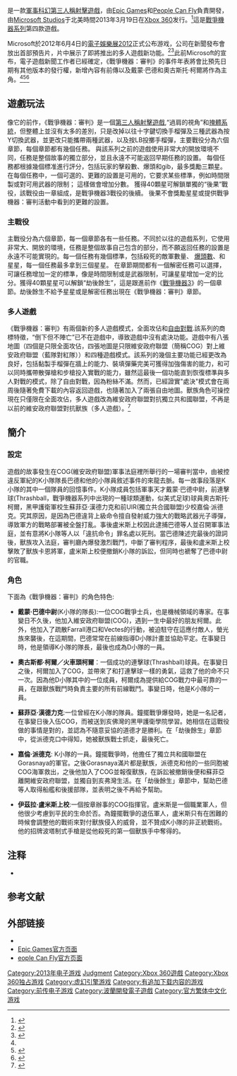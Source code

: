 {{Infobox video game
| title = 戰爭機器：審判
| english = Gears of War: Judgment
| image = [[File:Gears_of_War-_Judgment_cover.jpg|250px]]
| caption = 游戏封面设定图
| developer =[[Epic_Games|Epic Games]]<br>[[People_Can_Fly|People Can Fly]]
| publisher = [[Microsoft_Studios|Microsoft Studios]]
| producer = Piotr Krzywonosiuk<br>Alan Van Slyke<br>Chris Wynn
| designer = Cliff Bleszinski<br>Jim Brown
| programmer = Grzegorz Mocarski
| artist = Waylon Brinck<br>Wyeth Johnson
| writer = Rob Auten<br>[[Tom_Bissell|Tom Bissell]]
| composer = [[Steve_Jablonsky|Steve Jablonsky]]<br />Jacob Shea
| series = [[战争机器系列|战争机器系列]]
| engine = 修改的[[虚幻3|虚幻3]]
| platforms = [[Xbox_360|Xbox 360]]
| released = {{vgrelease new|NA|2013年3月19日<ref name="joystiqgilbert">{{cite web|url=http://www.joystiq.com/2012/07/13/gears-of-war-judgment-launching-in-march-2013/|title=Gears of War: Judgment launching on March 19, 2013|last=Gilbert|first=Ben|date=13 July 2012|work=[[Joystiq|Joystiq]]|accessdate=29 July 2012|archive-url=https://web.archive.org/web/20120717004023/http://www.joystiq.com/2012/07/13/gears-of-war-judgment-launching-in-march-2013/|archive-date=2012-07-17|dead-url=yes}}</ref>|AU|2013年3月19日<ref name="igngoldfarb">{{cite web|url=http://uk.ign.com/articles/2012/07/13/gears-of-war-judgment-release-month-confirmed|title=Gears of War: Judgment Release Month Confirmed|last=Goldfarb|first=Andrew|date=13 July 2012|work=[[IGN|IGN]]|accessdate=29 July 2012|archive-date=2020-01-07|archive-url=https://web.archive.org/web/20200107180216/https://uk.ign.com/articles/2012/07/13/gears-of-war-judgment-release-month-confirmed}}</ref>|JP|March 21, 2013<ref name="igngoldfarb" />|EU|2013年3月22日<ref name="igngoldfarb" />}}
| genre = [[第三人称射击游戏|第三人称射击]]<ref name="igngoldfarb" />
| modes = [[单人电子游戏|单人]]、[[多人电子游戏|多人]]
}}

{{Vgname|戰爭機器 審判|en=Gears of War: Judgment}}是一款[[軍事科幻|軍事科幻]][[第三人稱射擊遊戲|第三人稱射擊遊戲]]，由[[Epic_Games|Epic Games]]和[[People_Can_Fly|People Can Fly]]負責開發，由[[Microsoft_Studios|Microsoft Studios]]于北美時間2013年3月19日在[[Xbox_360|Xbox 360]]发行。<ref name="euromatulef">{{cite web|url=http://www.eurogamer.net/articles/2012-07-14-gears-of-war-release-date-confirmed|title=Gears of War: Judgment release date confirmed for March|last=Matulef|first=Jeffrey|date=14 July 2012|work=Eurogamer|accessdate=29 July 2012|archive-date=2012-07-15|archive-url=https://web.archive.org/web/20120715041613/http://www.eurogamer.net/articles/2012-07-14-gears-of-war-release-date-confirmed|dead-url=no}}</ref>這是[[戰爭機器系列|戰爭機器系列]]第四款遊戲。

Microsoft於2012年6月4日的[[電子娛樂展2012|電子娛樂展2012]]正式公布游戏，公司在新聞發布會放出首部預告片，片中展示了即將推出的多人遊戲新功能。<ref name="informerturi">{{cite web|url=http://www.gameinformer.com/b/news/archive/2012/06/01/our-august-cover-story-is-the-next-gears-of-war.aspx|title=July Cover Revealed: Gears Of War Judgment|last=Turi|first=Tim|date=4 June 2012|work=[[Game_Informer|Game Informer]]|accessdate=30 July 2012|archive-url=https://web.archive.org/web/20150210124050/http://www.gameinformer.com/b/news/archive/2012/06/01/our-august-cover-story-is-the-next-gears-of-war.aspx|archive-date=2015-02-10|dead-url=yes}}</ref><ref name="informerryckert">{{cite web|url=http://www.gameinformer.com/b/features/archive/2012/06/04/hands-on-with-gears-of-war-judgment-39-s-overrun-mode.aspx|title=Hands-On With Gears Of War: Judgment's OverRun Mode|last=Ryckert|first=Dan|date=4 June 2012|work=Game Informer|accessdate=30 July 2012|archive-date=2021-02-14|archive-url=https://web.archive.org/web/20210214090154/https://www.gameinformer.com/b/features/archive/2012/06/04/hands-on-with-gears-of-war-judgment-39-s-overrun-mode.aspx|dead-url=no}}</ref>此前Microsoft的宣布，電子遊戲新聞工作者已經確定，《戰爭機器：審判》的事件年表將會比預先日期有其他版本的發行權，新增內容有前傳以及戴蒙‧巴德和奧古斯托‧柯爾將作為主角。<ref name="informerryckert" /><ref name="cvgjackson">{{cite web|url=http://www.computerandvideogames.com/350676/gears-of-war-judgement-revealed-first-images/|title=Gears of War: Judgement revealed – first images|last=Jackson|first=Mike|date=1 June 2012|work=[[Computer_and_Video_Games|Computer and Video Games]]|accessdate=30 July 2012|archive-date=2014-12-21|archive-url=https://web.archive.org/web/20141221234727/http://www.computerandvideogames.com/350676/gears-of-war-judgement-revealed-first-images/|dead-url=no}}</ref><ref name="joystiqhinkle">{{cite web|url=http://www.joystiq.com/2012/06/01/gears-of-war-judgment-outed-looks-like-a-prequel/|title=Gears of War: Judgment outed, looks like a prequel|last=Hinkle|first=David|date=1 June 2012|work=Joystiq|accessdate=30 July 2012|archive-url=https://web.archive.org/web/20120804043900/http://www.joystiq.com/2012/06/01/gears-of-war-judgment-outed-looks-like-a-prequel/|archive-date=2012-08-04|dead-url=yes}}</ref>

==遊戲玩法==
像它的前作，《戰爭機器：審判》是一個[[第三人稱射擊遊戲|第三人稱射擊遊戲]],“過肩的視角”和[[掩體系統|掩體系統]]，但整體上並沒有太多的差別，只是改掉以往十字鍵切換手榴彈及三種武器為按Y切換武器，並更改只能攜帶兩種武器，以及按LB投擲手榴彈，主要戰役分為六個章節，每個章節都有幾個任務。 與該系列之前的遊戲使用非常大的開放環境不同，任務是整個故事的獨立部分，並且永遠不可能返回早期任務的設置。 每個任務都根據幾個標准進行評分，包括玩家的擊殺數、爆頭和gib，最多獎勵三顆星。 在每個任務中，一個可選的、更難的設置是可用的，它要求某些標準，例如時間限製或對可用武器的限制； 這樣做會增加分數。 獲得40顆星可解鎖單獨的“後果”戰役，該戰役由一章組成，是戰爭機器3戰役的後續。 後果不會獎勵星星或提供戰爭機器：審判活動中看到的更難的設置。

===主戰役===
主戰役分為六個章節，每一個章節各有一些任務。不同於以往的遊戲系列，它使用非常大、開放的環境，任務是整個故事自己包含的部分，而不願返回任務的設置是永遠不可能實現的。每一個任務有幾個標準，包括殺死的敵軍數量、 [[狙擊|爆頭數]]、和星星，每一個任務最多拿到三個星星。 在章節期間都有一個解密任務可以選擇，可讓任務增加一定的標準，像是時間限制或是武器限制，可讓星星增加一定的比分。獲得40顆星星可以解鎖“劫後餘生”，這是跟進前作《[[戰爭機器3|戰爭機器3]]》的一個章節。劫後餘生不給予星星或是解密任務出現在《戰爭機器：審判》章節。
===多人遊戲===
《戰爭機器：審判》有兩個新的多人遊戲模式，全面攻佔和[[死鬥|自由對戰]].該系列的商標特徵，“倒下但不陣亡”已不在遊戲中，導致遊戲中沒有處決功能。遊戲中有八張地圖（四個是只限全面攻佔，四張地圖是只限維安政府聯盟（簡稱COG）對上維安政府聯盟（藍隊對紅隊））和四種遊戲模式。該系列的幾個主要功能已經更改為良好，包括黏製手榴彈在牆上的能力、裝填彈藥完美可獲得加強傷害的能力，和可以同時攜帶散彈槍和步槍投入實戰的能力，雖然這最後一個功能直到恢復標準與多人對戰的模式，除了自由對戰，因為粉絲不滿。然而，已經證實"處決"模式會在兩周後隨著免費下載的內容返回遊戲，也隨著加入了兩張自由地圖。{{Citation needed|date=March 2013}}獸族角色可操控現在只僅限在全面攻佔，多人遊戲改為維安政府聯盟對抗獨立共和國聯盟，不再是以前的維安政府聯盟對抗獸族（多人遊戲）。<ref>{{cite web|title=Gears of War: Judgment-Guts of Gears Multiplayer Video|url=http://gearsofwar.xbox.com/en-US/news/video/2013-02-guts-of-gears-multiplayer|publisher=Epic Games|accessdate=February 19, 2013}}{{Dead link|date=2018年6月 |bot=InternetArchiveBot |fix-attempted=no }}</ref>

==簡介==
===設定===
遊戲的故事發生在COG(維安政府聯盟)軍事法庭裡所舉行的一場審判當中，由被控違反軍紀的K小隊隊長巴德和他的小隊員敘述事件的來龍去脈。每一故事段落是K小隊的其中一個隊員的回憶事件。K小隊成員包括軍事天才戴蒙‧巴德中尉，前連擊球(Thrashball，戰爭機器系列中出現的一種球類運動，似美式足球)球員奧古斯托‧柯爾，黑甲護衛軍校生蘇菲亞‧漢德力克和前UIR(獨立共合國聯盟)少校嘉倫‧派德克。究其原因，是因為巴德違背上級命令擅自發射威力強大的戰略武器光子導彈，導致軍方的戰略部署被全盤打亂。事後盧米斯上校因此逮捕巴德等人並召開軍事法庭，並有意將K小隊等人以「違抗命令」罪名處以死刑。當巴德陳述完最後的證詞後，獸族攻入法庭，審判廳內爆發激烈戰鬥，中斷了審判程序，最後和盧米斯上校擊敗了獸族卡恩將軍，盧米斯上校便撤銷K小隊的訴訟，但同時也褫奪了巴德中尉的官職。

===角色===
{{參見|戰爭機器系列角色表}}
<!-- this section needs rewording, remove the list format -->
下面為《戰爭機器：審判》的角色特色:

* '''戴蒙‧巴德中尉'''(K小隊的隊長):一位COG戰爭士兵，也是機械領域的專家。在事變日不久後，他加入維安政府聯盟(COG)，遇到一生中最好的朋友柯爾。此外，他加入了疏散Farrall港口和Vectes的行動，被迫駐守在這應付敵人，螢光族來襲後，在這期間，巴德常常在前線指導D小隊計畫並協助平定。在事變日時，他是領導K小隊的隊長，最後也成為D小隊的一員。

* '''奧古斯都·柯爾／火車頭柯爾'''：一個成功的連擊球(Thrashball)球員。在事變日之後，柯爾加入了COG，並帶來了和打連擊球一樣的勇氣，這救了他的命不只一次。因為他D小隊其中的一位成員，柯爾成為提供給COG戰力中最可靠的一員，在跟獸族戰鬥時負責主要的所有前線戰鬥。事變日時，他是K小隊的一員。

* '''蘇菲亞‧漢德力克''':一位曾經在K小隊的隊員。鐘擺戰爭爆發時，她是一名記者，在事變日後入伍COG，而被送到亥佛灣的黑甲護衛學院學習。她相信在這戰役做的事情是對的，並認為不隨意妥協的道德才是勝利。在「劫後餘生」章節中，從派德克口中得知，她被獸族戰士抓走，最後死亡。

* '''嘉倫‧派德克''': K小隊的一員。鐘擺戰爭時，他擔任了獨立共和國聯盟在Gorasnay​​a的軍官。之後Gorasnay​​a滿片都是獸族，派德克和他的一些同胞被COG海軍救出，之後他加入了COG並報復獸族，在訴訟被撤銷後便和蘇菲亞離開維安政府聯盟，並獨自到亥弗灣生活。在「劫後餘生」章節中，幫助巴德等人取得船艦和後援部隊，並表明之後不再給予幫助。

* '''伊茲拉‧盧米斯上校''':一個按章辦事的COG指揮官。盧米斯是一個職業軍人，但他很少考慮到平民的生命於否。為鐘擺戰爭的退伍軍人，盧米斯只有在困難的時候會調整他的戰術來對付獸族侵入的威脅，並不贊成K小隊的非正統戰術。他的招牌波塔制式手槍是從他殺死的第一個獸族手中奪得的。

== 注释 ==

* {{cite web|url=http://www.eurogamer.net/articles/2012-08-30-gears-of-war-judgment-writers-on-what-makes-the-series-special-and-how-to-improve-it|title=Gears of War: Judgment writers on what makes the series special and how to improve it|work=[[Eurogamer|Eurogamer]]|last=Matulef|first=Jeffrey|date=30 August 2012|accessdate=31 August 2012|archive-date=2020-10-30|archive-url=https://web.archive.org/web/20201030232738/https://www.eurogamer.net/articles/2012-08-30-gears-of-war-judgment-writers-on-what-makes-the-series-special-and-how-to-improve-it|dead-url=no}}

== 参考文献==
{{reflist|30em}}

== 外部链接 ==

* {{official website|http://gearsofwar.xbox.com/en-US/}}
* [http://epicgames.com/ Epic Games官方页面] {{Wayback|url=http://epicgames.com/ |date=20201210080822 }}
* [http://www.peoplecanfly.com/blog/ eople Can Fly官方页面] {{Wayback|url=http://www.peoplecanfly.com/blog/ |date=20210201222943 }}

{{战争机器系列}}
{{Epic}}

{{DEFAULTSORT:Gears of War, Judgment}}
[[Category:2013年电子游戏|Category:2013年电子游戏]]
[[Category:战争机器系列|Judgment]]
[[Category:Xbox_360遊戲|Category:Xbox 360遊戲]]
[[Category:Xbox_360独占游戏|Category:Xbox 360独占游戏]]
[[Category:虚幻引擎游戏|Category:虚幻引擎游戏]]
[[Category:有追加下载内容的游戏|Category:有追加下载内容的游戏]]
[[Category:前传电子游戏|Category:前传电子游戏]]
[[Category:波蘭開發電子遊戲|Category:波蘭開發電子遊戲]]
[[Category:官方繁体中文化游戏|Category:官方繁体中文化游戏]]